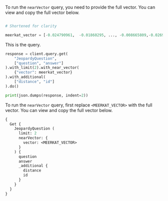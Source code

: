 
<Tabs groupId="languages">
<TabItem value="py" label="Python">

To run the `nearVector` query, you need to provide the full vector. You can view and copy the full vector below.

```python

# Shortened for clarity

meerkat_vector = [-0.024790961,  -0.01860295, ..., -0.008665809,-0.02698336]

```

This is the query.

```python
response = client.query.get(
    "JeopardyQuestion",
    ["question", "answer"]
).with_limit(2).with_near_vector(
    {"vector": meerkat_vector}
).with_additional(
    ["distance", "id"]
).do()

print(json.dumps(response, indent=2))
```

</TabItem>
<TabItem value="graphql" label="GraphQL">

To run the `nearVector` query, first replace `<MEERKAT_VECTOR>` with the full vector. You can view and copy the full vector below.

```graphql
{
  Get {
    JeopardyQuestion (
      limit: 2
      nearVector: {
        vector: <MEERKAT_VECTOR>
      }
    ) {
      question
      answer
      _additional {
        distance
        id
      }
    }
  }
}
```

</TabItem>
</Tabs>